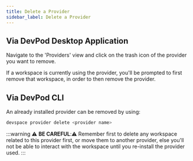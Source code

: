```yaml
---
title: Delete a Provider
sidebar_label: Delete a Provider
---
```


## Via DevPod Desktop Application

Navigate to the 'Providers' view and click on the trash icon of the provider
you want to remove.

If a workspace is currently using the provider, you'll be prompted to first
remove that workspace, in order to then remove the provider.

## Via DevPod CLI

An already installed provider can be removed by using:

```sh
devspace provider delete <provider name>
```

:::warning
⚠️ **BE CAREFUL**:⚠️
Remember first to delete any workspace related to this provider first, or move
them to another provider, else you'll not be able to interact with the workspace
until you re-install the provider used.
:::
